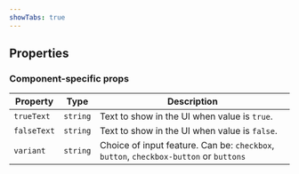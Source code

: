 ```yaml
---
showTabs: true
---
```



## Properties

<DataValueReadwriteProperties type="boolean" />

### Component-specific props

| Property    | Type     | Description                                                                           |
| ----------- | -------- | ------------------------------------------------------------------------------------- |
| `trueText`  | `string` | Text to show in the UI when value is `true`.                                          |
| `falseText` | `string` | Text to show in the UI when value is `false`.                                         |
| `variant`   | `string` | Choice of input feature. Can be: `checkbox`, `button`, `checkbox-button` or `buttons` |
